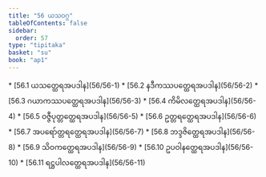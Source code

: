```yaml
---
title: "56 ယသဝဂ္ဂ"
tableOfContents: false
sidebar:
  order: 57
type: "tipitaka"
basket: "su"
book: "ap1"
---
```



<DynamicBreadcrumb />



<TableOfContents book="ap1" section="56">
* [56.1 ယသတ္ထေရအပဒါန](56/56-1)
* [56.2 နဒီကဿပတ္ထေရအပဒါန](56/56-2)
* [56.3 ဂယာကဿပတ္ထေရအပဒါန](56/56-3)
* [56.4 ကိမိလတ္ထေရအပဒါန](56/56-4)
* [56.5 ဝဇ္ဇီပုတ္တတ္ထေရအပဒါန](56/56-5)
* [56.6 ဥတ္တရတ္ထေရအပဒါန](56/56-6)
* [56.7 အပရော်တ္တရတ္ထေရအပဒါန](56/56-7)
* [56.8 ဘဒ္ဒဇိတ္ထေရအပဒါန](56/56-8)
* [56.9 သိဝကတ္ထေရအပဒါန](56/56-9)
* [56.10 ဥပဝါနတ္ထေရအပဒါန](56/56-10)
* [56.11 ရဋ္ဌပါလတ္ထေရအပဒါန](56/56-11)
</TableOfContents>